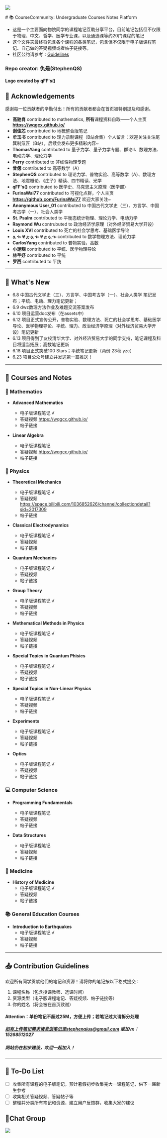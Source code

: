<p className="w-full"><img className="mx-auto" src='/logo_final.png' /> </p>
# 📚 CourseCommunity: Undergraduate Courses Notes Platform

- 这是一个主要面向物院同学的课程笔记互助分享平台，目前笔记包括但不仅限于物理、中文、哲学、医学专业课，以及通选课等约20门课程的笔记
- 这个文件夹最终将包含各个课程的各类笔记，包含但不仅限于电子版课程笔记、自己做的答疑视频或者帖子链接等。
- 社区公约请参考：[Guidelines](.assets/guidelines.md)
### Repo creator: 仇是(StephenQS)
#### Logo created by qFF's()
## 🌟 Acknowledgements

感谢每一位贡献者的辛勤付出！所有的贡献者都会在首页被特别提及和感谢。

- **高驰肖** contributed to mathematics,  **所有**课程资料自取——个人主页**https://wqgcx.github.io/**
- **谢佳芯** contributed to 地概整合版笔记
- **牟玉书** contributed to 理力录制课程（B站合集）个人留言：欢迎关注关注尾箕制氘匠（B站），后续会发布更多精彩内容~
- **ThomasYang** contributed to 量子力学、量子力学专题、群论II、数理方法、电动力学、理论力学
- **Perry** contributed to 非线性物理专题
- **曾偲** contributed to 高等数学（A）
- **StephenQS** contributed to 理论力学、普物实验、高等数学（A）、数理方法、地震概论、《庄子》精读、四书精读、光学
- **qFF's()** contributed to 医学史、马克思主义原理（医学部）
- **FurinaWai77** contributed to 可视化点群，个人主页 **https://github.com/FurinaWai77** 欢迎大家关注~
- **Anonymous User_01** contributed to 中国古代文学史（三）、方言学、中国考古学（一）、社会人类学
- **St. Psalm** contributed to 平衡态统计物理、理论力学、电动力学
- **Raymond Wu** contrubuted to 政治经济学原理（对外经济贸易大学开设）
- **Louis ⅩⅥ** contributed to 死亡的社会学思考、基础医学导论
- **ጿ ኈ ቼ  ዽ ጿ ኈ ቼ  ዽ ጿ ኈ** contributed to 数学物理方法、理论力学
- **CarlosYang** contributed to 普物实验，高数
- **小迷糊** contributed to 平统、医学物理导论
- **林芊妤** contributed to 平统
- **罗西** contributed to 平统
---

## 📢 What's New

- 6.8 中国古代文学史（三）、方言学、中国考古学（一）、社会人类学 笔记发布；平统、电动、理力笔记更新； 
- 6.9 dwz数理方法作业及难题交流答案发布
- 6.10 项目运营doc发布（在assets中）
- 6.12 项目正式宣传公开，普物实验、数理方法、死亡的社会学思考、基础医学导论、医学物理导论、平统、理力、政治经济学原理（对外经济贸易大学开设）笔记更新
- 6.13 项目得到了友校清华大学、对外经济贸易大学的同学支持，笔记课程及科目将适当拓展；高数笔记更新
- 6.18 项目正式突破100 Stars；平统笔记更新（两份 23秋 yzc）
- 6.23 项目公众号建立并发送第一篇推送！

---

## 📘 Courses and Notes

### 📐 Mathematics
- **Advanced Mathematics**
  - 电子版课程笔记 √ 
  - 答疑视频 https://wqgcx.github.io/
  - 帖子链接

- **Linear Algebra**
  - 电子版课程笔记
  - 答疑视频 https://wqgcx.github.io/
  - 帖子链接

### 🔬 Physics
- **Theoretical Mechanics**
  - 电子版课程笔记 √
  - 答疑视频 https://space.bilibili.com/1036852626/channel/collectiondetail?sid=2017309
  - 帖子链接

- **Classical Electrodynamics**
  - 电子版课程笔记 √
  - 答疑视频
  - 帖子链接
 
- **Quantum Mechanics**
  - 电子版课程笔记 √
  - 答疑视频
  - 帖子链接

- **Group Theory**
  - 电子版课程笔记 √
  - 答疑视频
  - 帖子链接

- **Methematical Methods in Physics**
  - 电子版课程笔记 √
  - 答疑视频
  - 帖子链接

- **Special Topics in Quantum Phisics**
  - 电子版课程笔记 √
  - 答疑视频
  - 帖子链接

- **Special Topics in Non-Linear Physics**
  - 电子版课程笔记 √
  - 答疑视频
  - 帖子链接

- **Experiments**
  - 电子版课程笔记 √
  - 答疑视频
  - 帖子链接

- **Optics**
  - 电子版课程笔记 √
  - 答疑视频
  - 帖子链接

### 💻 Computer Science
- **Programming Fundamentals**
  - 电子版课程笔记
  - 答疑视频
  - 帖子链接

- **Data Structures**
  - 电子版课程笔记
  - 答疑视频
  - 帖子链接

### 🏥 Medicine
- **History of Medicine**
  - 电子版课程笔记 √
  - 答疑视频
  - 帖子链接

### 📚 General Education Courses
- **Introduction to Earthquakes**
  - 电子版课程笔记 √
  - 答疑视频
  - 帖子链接

---

## 📤 Contribution Guidelines

欢迎所有同学贡献他们的笔记和资源！请将你的笔记按以下格式提交：
1. 课程名称（包含授课教师、选课时间）
2. 资源类型（电子版课程笔记、答疑视频、帖子链接等）
3. 你的姓名（将会被在首页致谢）
#### Attention：单份笔记不超过25M，方便上传；若笔记过大请拆分处理
##### 如有上传笔记需求请发送笔记至stephenqius@gmail.com 或加vx：15268512027
##### 网站仍在初步建设，欢迎一起加入！
---

## 📝 To-Do List

- [ ] 收集所有课程的电子版笔记，预计暑假初步收集完大一课程笔记，供下一届新生参考
- [ ] 收集相关答疑视频、答疑帖子等
- [ ] 整理并分类所有笔记和资源，建立用户反馈群，收集大家的建议

## 🌟Chat Group
<p className="w-full"><img className="mx-auto" src='https://raw.githubusercontent.com/StephenQSstarThomas/Lecture-Notes/main/.assets/640.jpg' /></p>
